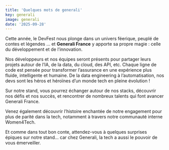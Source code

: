 ```yaml
---
title: 'Quelques mots de generali'
key: generali
image: generali
date: '2025-09-28'
---
```

Cette année, le DevFest nous plonge dans un univers féerique, peuplé de contes et légendes … et **Generali France** y apporte sa propre magie : celle du développement et de l’innovation.

Nos développeurs et nos équipes seront présents pour partager leurs projets autour de l’IA, de la data, du cloud, des API, etc. Chaque ligne de code est pensée pour transformer l’assurance en une expérience plus fluide, intelligente et humaine. De la data engineering à l’automatisation, nos devs sont les héros et héroïnes d’un monde tech en pleine évolution ! 

Sur notre stand, vous pourrez échanger autour de nos stacks, découvrir nos défis et nos succès, et rencontrer de nombreux talents qui font avancer Generali France. 

Venez également découvrir l’histoire enchantée de notre engagement pour plus de parité dans la tech, notamment à travers notre communauté interne Women4Tech. 

Et comme dans tout bon conte, attendez-vous à quelques surprises épiques sur notre stand… car chez Generali, la tech a aussi le pouvoir de vous émerveiller.
